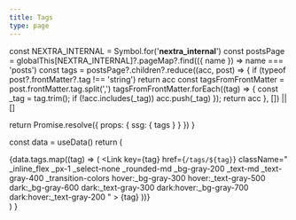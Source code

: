 ```yaml
---
title: Tags
type: page
---
```



  const NEXTRA_INTERNAL = Symbol.for('__nextra_internal__')
  const postsPage = globalThis[NEXTRA_INTERNAL]?.pageMap?.find(({ name }) => name === 'posts')
  const tags = postsPage?.children?.reduce((acc, post) => {
    if (typeof post?.frontMatter?.tag !== 'string') return acc
    const tagsFromFrontMatter = post.frontMatter.tag.split(',')
    tagsFromFrontMatter.forEach((tag) => {
      const _tag = tag.trim();
      if (!acc.includes(_tag)) acc.push(_tag)
    });
    return acc
  }, []) || []

  return Promise.resolve({
    props: {
      ssg: { tags }
    }
  })
}

  const data = useData()
  return (
    <div className="_flex _flex-wrap _gap-2">
      {data.tags.map((tag) => (
        <Link
          key={tag}
          href={`/tags/${tag}`}
          className="
            _inline_flex
            _px-1
            _select-none
            _rounded-md
            _bg-gray-200
            _text-md
            _text-gray-400
            _transition-colors
            hover:_bg-gray-300
            hover:_text-gray-500
            dark:_bg-gray-600
            dark:_text-gray-300
            dark:hover:_bg-gray-700
            dark:hover:_text-gray-200
          "
        >
          {tag}
        </Link>
      ))}
    </div>
  )
}

<Tags />
